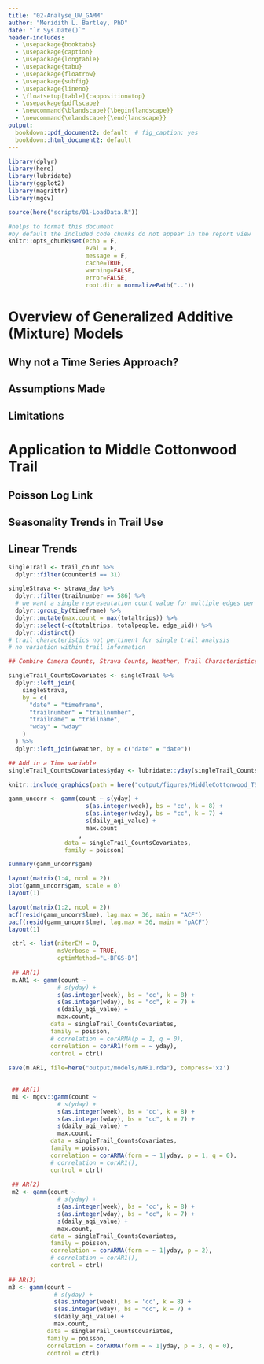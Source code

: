 ```yaml
---
title: "02-Analyse_UV_GAMM"
author: "Meridith L. Bartley, PhD"
date: "`r Sys.Date()`"
header-includes:
  - \usepackage{booktabs}
  - \usepackage{caption}
  - \usepackage{longtable}
  - \usepackage{tabu}
  - \usepackage{floatrow}
  - \usepackage{subfig}
  - \usepackage{lineno}
  - \floatsetup[table]{capposition=top}
  - \usepackage{pdflscape}
  - \newcommand{\blandscape}{\begin{landscape}}
  - \newcommand{\elandscape}{\end{landscape}}
output:
  bookdown::pdf_document2: default  # fig_caption: yes
  bookdown::html_document2: default
---
```


```r
library(dplyr)
library(here)
library(lubridate)
library(ggplot2)
library(magrittr)
library(mgcv)

source(here("scripts/01-LoadData.R"))

#helps to format this document 
#by default the included code chunks do not appear in the report view
knitr::opts_chunk$set(echo = F, 
                      eval = F,
                      message = F, 
                      cache=TRUE, 
                      warning=FALSE, 
                      error=FALSE, 
                      root.dir = normalizePath(".."))

```

# Overview of Generalized Additive (Mixture) Models

## Why not a Time Series Approach?

## Assumptions Made

## Limitations

# Application to Middle Cottonwood Trail

## Poisson Log Link

## Seasonality Trends in Trail Use

## Linear Trends















```r

singleTrail <- trail_count %>%
  dplyr::filter(counterid == 31)

singleStrava <- strava_day %>%
  dplyr::filter(trailnumber == 586) %>% 
  # we want a single representation count value for multiple edges per day
  dplyr::group_by(timeframe) %>% 
  dplyr::mutate(max.count = max(totaltrips)) %>% 
  dplyr::select(-c(totaltrips, totalpeople, edge_uid)) %>% 
  dplyr::distinct()
# trail characteristics not pertinent for single trail analysis
# no variation within trail information

## Combine Camera Counts, Strava Counts, Weather, Trail Characteristics

singleTrail_CountsCovariates <- singleTrail %>%
  dplyr::left_join(
    singleStrava,
    by = c(
      "date" = "timeframe",
      "trailnumber" = "trailnumber",
      "trailname" = "trailname",
      "wday" = "wday"
    )
  ) %>%
  dplyr::left_join(weather, by = c("date" = "date"))

## Add in a Time variable
singleTrail_CountsCovariates$yday <- lubridate::yday(singleTrail_CountsCovariates$date)
```


```r
knitr::include_graphics(path = here("output/figures/MiddleCottonwood_TS.pdf"))
```


```r

gamm_uncorr <- gamm(count ~ s(yday) + 
                      s(as.integer(week), bs = 'cc', k = 8) +
                      s(as.integer(wday), bs = "cc", k = 7) +
                      s(daily_aqi_value) + 
                      max.count
                    ,
                data = singleTrail_CountsCovariates, 
                family = poisson)

summary(gamm_uncorr$gam)

layout(matrix(1:4, ncol = 2))
plot(gamm_uncorr$gam, scale = 0)
layout(1)

layout(matrix(1:2, ncol = 2))
acf(resid(gamm_uncorr$lme), lag.max = 36, main = "ACF")
pacf(resid(gamm_uncorr$lme), lag.max = 36, main = "pACF")
layout(1)
```

```r

 ctrl <- list(niterEM = 0, 
              msVerbose = TRUE, 
              optimMethod="L-BFGS-B")
 
 ## AR(1)
 m.AR1 <- gamm(count ~ 
              # s(yday) +
              s(as.integer(week), bs = 'cc', k = 8) +
              s(as.integer(wday), bs = "cc", k = 7) +
              s(daily_aqi_value) + 
              max.count,
            data = singleTrail_CountsCovariates, 
            family = poisson,
            # correlation = corARMA(p = 1, q = 0),
            correlation = corAR1(form = ~ yday),
            control = ctrl)
 
save(m.AR1, file=here("output/models/mAR1.rda"), compress='xz')

 
 ## AR(1)
 m1 <- mgcv::gamm(count ~
              # s(yday) + 
              s(as.integer(week), bs = 'cc', k = 8) +
              s(as.integer(wday), bs = "cc", k = 7) +
              s(daily_aqi_value) + 
              max.count,
            data = singleTrail_CountsCovariates, 
            family = poisson,
            correlation = corARMA(form = ~ 1|yday, p = 1, q = 0),
            # correlation = corAR1(),
            control = ctrl)
 
 ## AR(2)
 m2 <- gamm(count ~
              # s(yday) + 
              s(as.integer(week), bs = 'cc', k = 8) +
              s(as.integer(wday), bs = "cc", k = 7) +
              s(daily_aqi_value) + 
              max.count,
            data = singleTrail_CountsCovariates, 
            family = poisson,
            correlation = corARMA(form = ~ 1|yday, p = 2),
            # correlation = corAR1(),
            control = ctrl)
 
## AR(3)
m3 <- gamm(count ~ 
             # s(yday) + 
             s(as.integer(week), bs = 'cc', k = 8) +
             s(as.integer(wday), bs = "cc", k = 7) +
             s(daily_aqi_value) + 
             max.count,
           data = singleTrail_CountsCovariates, 
           family = poisson,
           correlation = corARMA(form = ~ 1|yday, p = 3, q = 0),
           control = ctrl)
```

